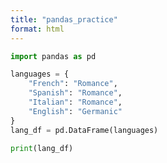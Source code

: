 ```yaml
---
title: "pandas_practice"
format: html
---
```


```python

import pandas as pd

languages = {
    "French": "Romance",
    "Spanish": "Romance",
    "Italian": "Romance",
    "English": "Germanic"
}
lang_df = pd.DataFrame(languages)

print(lang_df)

```

